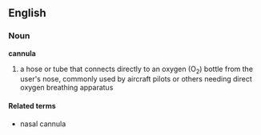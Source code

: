 == English ==
=== Noun ===
'''cannula'''
# a hose or tube that connects directly to an oxygen (O<sub>2</sub>) bottle from the user's nose, commonly used by aircraft pilots or others needing direct oxygen breathing apparatus
==== Related terms ====
*nasal cannula